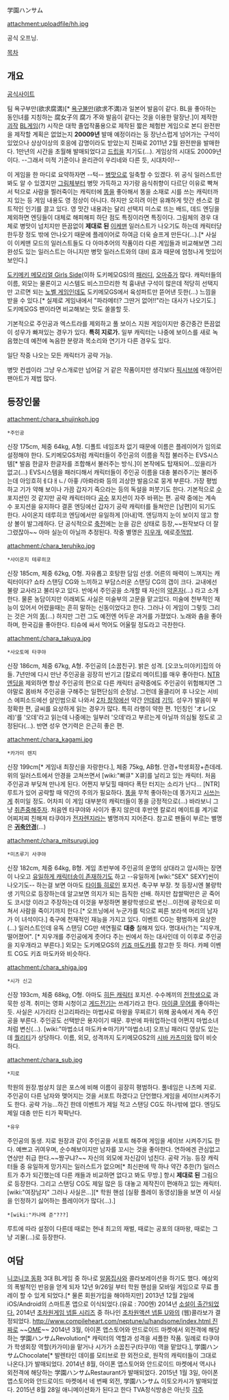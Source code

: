 学園ハンサム

attachment:uploadfile/hh.jpg

{{{#!html 
<iframe width="420" height="315" src="http://www.youtube.com/embed/1lW4AnVTtts" frameborder="0" allowfullscreen></iframe> 
}}}
공식 오프닝.

[[목차]]
== 개요 ==

[http://ykfm.web.fc2.com/ 공식사이트]

팀 욕구부만(欲求腐満)[* [[욕구불만]](欲求不満)과 일본어 발음이 같다. BL을 좋아하는 동인녀를 지칭하는 腐女子의 腐가 不와 발음이 같다는 것을 이용한 말장난.]이 제작한 [[괴작]] [[BL]][[게임]](?)
시작은 대학 졸업작품용으로 제작된 짧은 체험판 게임으로 본디 완전판을 제작할 계획은 없었는지 '''20009년''' 발매 예정이라는 둥 장난스럽게 넘어가는 구석이 있었으나 상상이상의 호응에 감명이라도 받았는지 진짜로 2011년 2월 완전판을 발매한다. 1만년의 시간을 초월해 발매되었다고 [[드립]]을 치기도(...). 게임상의 시대도 20009년이다. --그래서 미적 기준이나 윤리관이 우리네와 다른 듯, 시대차이!--

이 게임을 한 마디로 요약하자면 --턱-- [[병맛]]으로 일축할 수 있겠다. 위 공식 일러스트만 봐도 알 수 있겠지만 [[그림체]]부터 병맛 가득하고 자기랑 음식취향이 다르단 이유로 빡쳐서 턱으로 사람을 찔러죽이는 캐릭터에 [[똥]]을 좋아해서 똥을 소재로 시를 쓰는 캐릭터까지 있는 등 게임 내용도 영 정상이 아니다. 하지만 오히려 이런 유쾌하게 맛간 센스로 컬트적인 인기를 끌고 있다. 영 맛간 내용과는 달리 선택지 미스로 뜨는 배드, 데드 엔딩을 제외하면 엔딩들이 대체로 해피해피 하단 점도 특징이라면 특징이다.
그림체의 경우 대체로 병맛이 넘치지만 뜬끔없이 '''제대로 된''' [[이케맨]] 일러스트가 나오기도 하는데 캐릭터당 한두장 정도 밖에 안나오기 때문에 플레이어로 하여금 더욱 슬프게 만든다(...).[* 사실 이 이케맨 모드의 일러스트들도 다 아마추어의 작품이라 다른 게임들과 비교해보면 그리 완성도 있는 일러스트는 아니지만 병맛 일러스트와의 대비 효과 때문에 엄청나게 멋있어 보인다.]

[[도키메키 메모리얼 Girls Side]](이하 도키메모GS)의 [[패러디]], [[오마쥬]]가 많다. 캐릭터들의 이름, 외모는 물론이고 시스템도 비스끄므리한 척 흉내낸 구석이 많은데 적당히 선택지만 고르면 되는 [[노벨 게임]]인데도 도키메모GS에서 육성파트만 뜯어낸 듯한(...) 느낌을 받을 수 있다.[* 실제로 게임내에서 "파라메터? 그딴거 없어!!"라는 대사가 나오기도.] 도키메모GS 팬이라면 비교해보는 맛도 쏠쏠할 듯.

기본적으로 주인공과 엑스트라를 제외하고 풀 보이스 지원 게임이지만 중간중간 뜬끔없이 성우가 빠져있는 경우가 있다. '''특히 지로가.''' 일부 캐릭터는 나중에 보이스를 새로 녹음했는데 예전에 녹음한 분량과 목소리와 연기가 다른 경우도 있다.

일단 작중 나오는 모든 캐릭터가 공략 가능.

병맛 컨셉이라 그냥 우스개로만 넘어갈 거 같은 작품이지만 생각보다 [[픽시브]]에 애정어린 팬아트가 제법 많다.


== 등장인물 == 

attachment:/chara_shujinkoh.jpg
 *주인공
신장 175cm, 체중 64kg, A형.
디폴트 네임조차 없기 때문에 이름은 플레이어가 임의로 설정해야 한다. 도키메모GS처럼 캐릭터들이 주인공의 이름을 직접 불러주는 EVS시스템[* 발음 한글자 한글자를 조합해서 불러주는 방식.]이 본작에도 탑재되어...있을리가 없고(...) EVS시스템을 패러디해서 캐릭터들이 주인공 이름을 대충 불러주기는 불러주는데 아잉흐히ㅔ댜ㅐㄴ/ 아흫 /아롸라롸 등의 괴상한 발음으로 뭉게 부른다.
가장 평범하고 기가 약해 보이나 가끔 갑자기 죽으라는 등의 독설을 퍼붓기도 한다. 기본적으로 [[수]] 포지션인 것 같지만 공략 캐릭터마다 [[공수]] 포지션이 자주 바뀌는 편. 공략 중에는 계속 수 포지션을 유지하다 결혼 엔딩에선 갑자기 공략 캐릭터를 들쳐안은 [남편]이 되기도 한다. 사이온지 테루히코 엔딩에서만 유일하게 [아내]역.
엔딩까지 눈이 보이지 않고 항상 볼이 발그레하다. 단 공식적으로 [http://blog-imgs-46-origin.fc2.com/y/k/f/ykfm/coolhandsome.jpg 축전]에는 눈을 감은 상태로 등장,~~원작보다 더 잘그렸잖아~~ 아마 실눈이 아닐까 추정된다.
작중 별명은 [[지우개]], 에로[[주먹밥]].

attachment:/chara_teruhiko.jpg
 *사이온지 테루히코
신장 185cm, 체중 62kg, O형.
자유롭고 호탕한 담임 선생. 어른의 매력이 느껴지는 캐릭터이다? 쇼타 스탠딩 CG와 느끼하고 부담스러운 스탠딩 CG의 갭이 크다.
교내에선 불량 교사라고 불리우고 있다. 반에서 주인공을 소개할 때 자신의 [[약혼자]](...) 라고 소개한다. 물론 농담이지만
이래뵈도 사실은 미술부의 고문을 맡고있다. 미술에 천부적인 재능이 있어서 어렸을때는 흔히 말하는 신동이었다고 한다. 그러나 이 게임이 그렇듯 그리는 것은 거의 [[똥]](...)
하지만 그런 그도 예전엔 어두운 과거를 가졌었다.
노래와 춤을 좋아하며, 한국김을 좋아한다. 티슈에 싸서 먹어도 어울릴 정도라고 극찬한다.

attachment:/chara_takuya.jpg
 *사오토메 타쿠야
신장 186cm, 체중 67kg, A형.
주인공의 [소꿉친구]. 밝은 성격. [오코노미야키]집의 아들.
7년만에 다시 만난 주인공을 굉장히 반기고 [칼로리 메이트]를 매우 좋아한다. [[NTR]]엔딩을 제외하면 항상 주인공의 편으로 다른 캐릭터 공략중에도 주인공이 위험해지면 그야말로 몸바쳐 주인공을 구해주는 일편단심의 순정남. 그런데 올클리어 후 나오는 서비스 에피소드에선 살인범으로 나와서 [[2차 창작]]에선 약간 [[얀데레]] [[기믹]].
성우가 발음이 부정확한 편, 글씨를 요상하게 읽는 경우가 많다. 특히 라행이 약한 편. 1인칭인 'オレ(오레)'를 '오데'라고 읽는데 나중에는 일부러 '오데'라고 부르는게 아닐까 의심될 정도로 고정된다(...). 반면 성우 연기력은 은근히 좋은 편.

attachment:/chara_kagami.jpg
 *카가미 렌지
신장 199cm[* 게임내 최장신을 자랑한다.], 체중 75kg, AB형.
안경+학생회장+츤데레. 위의 일러스트에서 안경을 고쳐쓰면서 [wiki:"뻐큐" X큐]를 날리고 있는 캐릭터.
처음 주인공과 부딪쳐 만나게 된다. 어쩐지 부딪힐 때마다 폭탄 터지는 소리가 난다...
[NTR]루트가 있어 공략할 때 약간의 주의가 필요하다. [[똥]]을 무척 좋아하는데 똥가지고 [[시]]쓰는게 취미일 정도. 어차피 이 게임 대부분의 캐릭터들이 똥을 긍정적으로(...) 바라보니 그냥 [[취존중]]해주자.
처음엔 타쿠야와 사이가 좋지 않은데 후반엔 칼로리 메이트를 계기로 어찌저찌 친해져 타쿠야가 [[전자렌지]]라는 별명까지 지어준다. 참고로 팬들이 부르는 별명은 '''[[귀축안경]]'''(...)

attachment:/chara_mitsurugi.jpg
 *미츠루기 사쿠야
신장 182cm, 체중 64kg, B형.
게임 초반부에 주인공의 운명의 상대라고 암시하는 장면이 나오고 [http://www.nicovideo.jp/watch/sm14829891 유일하게 캐릭터송이 존재하기도] 하고 --유일하게 [wiki:"SEX" SEXY]씬이 나오기도-- 하는걸 보면 아마도 [[타이틀 히로인]] 포지션.
축구부 부장. 첫 등장시엔 불량학생 기믹으로 등장하는데 알고보면 의지가 되는 듬직한 선배. 하지만 찹쌀떡만은 곧 죽어도 코시앙 이라고 주장하는데 이것을 부정하면 불량학생으로 변신...이전에 광적으로 미쳐서 사람을 죽이기까지 한다.[* 오프닝에서 누군가를 턱으로 찌른 보라색 머리의 남자가 이 녀석이다.] 축구에 천재적인 재능을 가지고 있다.
이벤트 CG는 평범하게 요상한(...) 일러스트인데 유독 스탠딩 CG만 색연필로 '''대충''' 칠해져 있다. 명대사(?)는 "지우개,떨어졌어". [* 지우개를 주인공에게 줏어다 주는 씬에서 하는 대사인데 이 이후로 주인공을 지우개라고 부른다.]
외모는 도키메모GS의 [[키죠 마도카]]를 참고한 듯 하다. 카페 이벤트 CG도 키죠 마도카와 비슷하다.

attachment:/chara_shiga.jpg
 *시가 신고
신장 193cm, 체중 68kg, O형.
아마도 [[히든 캐릭터]] 포지션. 수수께끼의 [[전학생]]으로 과묵한 성격. 취미는 영화 시청이고 [[게드전기]]는 쓰레기라고 한다. [[마이클 무어]]를 좋아하는 듯.
사실은 시가리타 신고리파라는 마법사로 마왕을 무찌르기 위해 꿈속에서 계속 주인공을 부른다. 주인공도 선택받은 용자이기 때문.
후반에 파워업하는데 어쩐지 마법소녀처럼 변신(...). [wiki:"마법소녀 마도카☆마기카"마법소녀] 오프닝 패러디 영상도 있는데 [http://blog.naver.com/tkzndi498?Redirect=Log&logNo=40146729485&jumpingVid=4C955616CF53ADBF9E3EAE1C7385A9255F57 퀄리티]가 상당하다.
이름, 외모, 성격까지 도키메모GS2의 [[시바 카츠미]]와 많이 비슷하다.

attachment:/chara_sub.jpg
 *지로
학원의 원장.범상치 않은 포스에 비해 이름이 굉장히 평범하다. 풀네임은 나츠메 지로.
주인공이 다른 남자와 맺어지는 것을 서포트 하겠다고 단언했다.게임을 세이브시켜주기도 한다. 공략 가능...하긴 한데 이벤트가 제일 적고 스탠딩 CG도 하나밖에 없다. 엔딩도 제일 대충 만든 티가 팍팍난다.

 *유우
주인공의 동생.
지로 원장과 같이 주인공을 서포트 해주며 게임을 세이브 시켜주기도 한다.
예쁘고 귀여우며, 순수해보이지만 남자를 꼬시는 것을 좋아한다. 연하에겐 관심없고 연상만 취급 한다.~~짱구냐?~~ 자신의 외모에 자신감이 넘친다. 공략 가능. 등장 캐릭터들 중 유일하게 망가지는 일러스트가 없으며[* 최신판에 딱 하나 약간 추한(?) 일러스트가 추가 되긴했는데 다른 캐들과 비교하면 없다고 봐도 무방.] 항시 '''제대로 된''' 그림으로 등장한다. 그리고 스탠딩 CG도 제일 많은 등 대놓고 제작진이 편애하고 있는 캐릭터. [wiki:"여장남자" 그러나 사실은...][* 학원 핸섬 [실황 플레이 동영상]들을 보면 이 사실을 인정하기 싫어하는 플레이어가 많다(...).]

 *[wiki:"카나메 준"???]
루트에 따라 설정이 다른데 때로는 현내 최고의 재벌, 때로는 공포의 대마왕, 때로는 그냥 괴물(...)로 등장한다.
== 여담 ==
[[니코니코 동화]] 3대 BL게임 중 하나로 [[알몸집사]]와 콜라보레이션을 하기도 했다.
예상외의 폭발적인 반응을 얻게 되자 12년 9/26일 부터 학원 핸섬을 모바일 게임으로 무료 플레이 할 수 있게 되었다.[* 물론 회원가입을 해야하지만]
2013년 12월 2일에 iOS/Android의 스마트폰 앱으로 이식되었다.(유료 : 700엔)
2014년 [http://www.amazon.co.jp/%E5%AD%A6%E5%9C%92%E3%83%8F%E3%83%B3%E3%82%B5%E3%83%A0-%E3%82%B9%E3%83%9E%E3%83%83%E3%82%B7%E3%83%A5%E6%96%87%E5%BA%AB-%E6%9C%A8%E8%B6%B3-%E5%88%A9%E6%A0%B9%E6%9B%BD-ebook/dp/B00JJLRS6A/ref=dp_kinw_strp_1 소설이 출간되었다.]
2014년 [[초차원게임 넵튠 시리즈]] 중 하나인 [[초차원액션 넵튠 U]]와의 (웹)콜라보가 결정되었다. [[http://www.compileheart.com/neptune/u/handsome/index.html 진짜로]] ~~[[OME]]~~
2014년 3월, 아이폰 앱스토어와 안드로이드 마켓에서 외전격에 해당하는 学園ハンサムRevolution[* 캐릭터의 역할과 성격을 셔플한 작품. 일례로 타쿠야가 학생회장 역할(카가미)을 맡거나 시가가 소꿉친구(타쿠야) 역을 맡았다.], 学園ハンサムChocolate[* 발렌타인 데이를 모티브로 한 외전으로, 원작의 캐릭터들이 그대로 나온다.]가 발매되었다.
2014년 8월, 아이폰 앱스토어와 안드로이드 마켓에서 역시나 외전격에 해당하는 学園ハンサムRestaurant가 발매되었다.
2015년 1월 3일, 아이폰 앱스토어와 안드로이드 마켓에서 네 번째 외전, 学園ハンサム 이토오카시가 발매되었다.
2015년 8월 28일 애니메이션화가 된다고 한다 TVA정식방송은 아닌듯
[[각주]]
